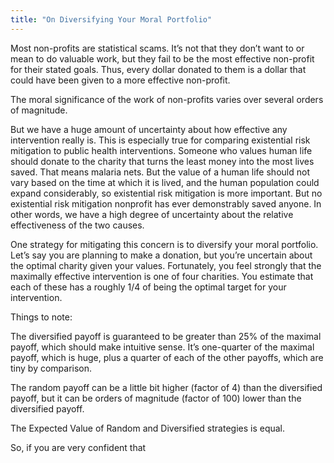 ```yaml
---
title: "On Diversifying Your Moral Portfolio"
---
```


Most non-profits are statistical scams. It’s not that they don’t want to or mean to do valuable work, but they fail to be the most effective non-profit for their stated goals. Thus, every dollar donated to them is a dollar that could have been given to a more effective non-profit.

The moral significance of the work of non-profits varies over several orders of magnitude.

But we have a huge amount of uncertainty about how effective any intervention really is. This is especially true for comparing existential risk mitigation to public health interventions. Someone who values human life should donate to the charity that turns the least money into the most lives saved. That means malaria nets. But the value of a human life should not vary based on the time at which it is lived, and the human population could expand considerably, so existential risk mitigation is more important. But no existential risk mitigation nonprofit has ever demonstrably saved anyone. In other words, we have a high degree of uncertainty about the relative effectiveness of the two causes.

One strategy for mitigating this concern is to diversify your moral portfolio. Let’s say you are planning to make a donation, but you’re uncertain about the optimal charity given your values. Fortunately, you feel strongly that the maximally effective intervention is one of four charities. You estimate that each of these has a roughly 1/4 of being the optimal target for your intervention.

<script src="//repl.it/embed/Cg3y/5.js"></script>

Things to note:

The diversified payoff is guaranteed to be greater than 25% of the maximal payoff, which should make intuitive sense. It’s one-quarter of the maximal payoff, which is huge, plus a quarter of each of the other payoffs, which are tiny by comparison.

The random payoff can be a little bit higher (factor of 4) than the diversified payoff, but it can be orders of magnitude (factor of 100) lower than the diversified payoff.

The Expected Value of Random and Diversified strategies is equal.

So, if you are very confident that